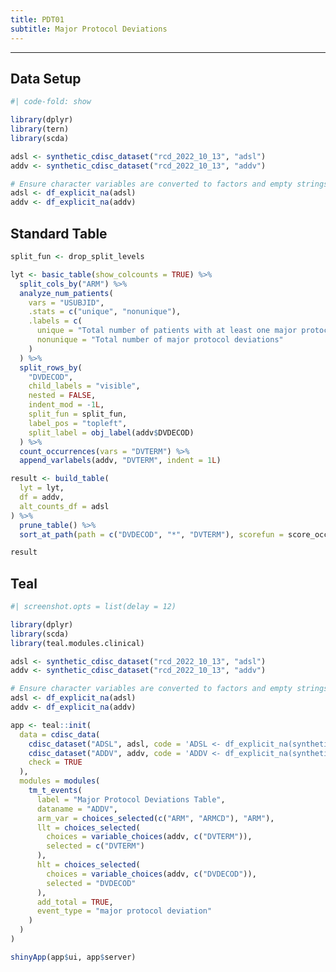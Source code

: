 ```yaml
---
title: PDT01
subtitle: Major Protocol Deviations
---
```


------------------------------------------------------------------------

::: panel-tabset
## Data Setup

```r
#| code-fold: show

library(dplyr)
library(tern)
library(scda)

adsl <- synthetic_cdisc_dataset("rcd_2022_10_13", "adsl")
addv <- synthetic_cdisc_dataset("rcd_2022_10_13", "addv")

# Ensure character variables are converted to factors and empty strings and NAs are explicit missing levels.
adsl <- df_explicit_na(adsl)
addv <- df_explicit_na(addv)
```

## Standard Table

```r
split_fun <- drop_split_levels

lyt <- basic_table(show_colcounts = TRUE) %>%
  split_cols_by("ARM") %>%
  analyze_num_patients(
    vars = "USUBJID",
    .stats = c("unique", "nonunique"),
    .labels = c(
      unique = "Total number of patients with at least one major protocol deviation",
      nonunique = "Total number of major protocol deviations"
    )
  ) %>%
  split_rows_by(
    "DVDECOD",
    child_labels = "visible",
    nested = FALSE,
    indent_mod = -1L,
    split_fun = split_fun,
    label_pos = "topleft",
    split_label = obj_label(addv$DVDECOD)
  ) %>%
  count_occurrences(vars = "DVTERM") %>%
  append_varlabels(addv, "DVTERM", indent = 1L)

result <- build_table(
  lyt = lyt,
  df = addv,
  alt_counts_df = adsl
) %>%
  prune_table() %>%
  sort_at_path(path = c("DVDECOD", "*", "DVTERM"), scorefun = score_occurrences)

result
```

## Teal

```r
#| screenshot.opts = list(delay = 12)

library(dplyr)
library(scda)
library(teal.modules.clinical)

adsl <- synthetic_cdisc_dataset("rcd_2022_10_13", "adsl")
addv <- synthetic_cdisc_dataset("rcd_2022_10_13", "addv")

# Ensure character variables are converted to factors and empty strings and NAs are explicit missing levels.
adsl <- df_explicit_na(adsl)
addv <- df_explicit_na(addv)

app <- teal::init(
  data = cdisc_data(
    cdisc_dataset("ADSL", adsl, code = 'ADSL <- df_explicit_na(synthetic_cdisc_dataset("rcd_2022_10_13", "adsl"))'),
    cdisc_dataset("ADDV", addv, code = 'ADDV <- df_explicit_na(synthetic_cdisc_dataset("rcd_2022_10_13", "addv"))'),
    check = TRUE
  ),
  modules = modules(
    tm_t_events(
      label = "Major Protocol Deviations Table",
      dataname = "ADDV",
      arm_var = choices_selected(c("ARM", "ARMCD"), "ARM"),
      llt = choices_selected(
        choices = variable_choices(addv, c("DVTERM")),
        selected = c("DVTERM")
      ),
      hlt = choices_selected(
        choices = variable_choices(addv, c("DVDECOD")),
        selected = "DVDECOD"
      ),
      add_total = TRUE,
      event_type = "major protocol deviation"
    )
  )
)

shinyApp(app$ui, app$server)
```
:::
